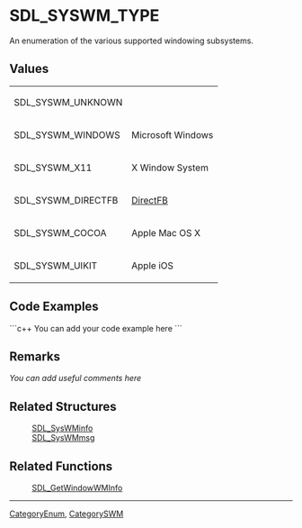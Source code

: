 <!-- pragma section-numbers off -->
<!-- pragma disable-camelcase -->

= SDL_SYSWM_TYPE =
An enumeration of the various supported windowing subsystems.


== Values ==
{|
|SDL_SYSWM_UNKNOWN
|
|-
|SDL_SYSWM_WINDOWS
|Microsoft Windows
|-
|SDL_SYSWM_X11
|X Window System
|-
|SDL_SYSWM_DIRECTFB
|[http://www.directfb.org DirectFB]
|-
|SDL_SYSWM_COCOA
|Apple Mac OS X
|-
|SDL_SYSWM_UIKIT
|Apple iOS
|}

== Code Examples ==
```c++
You can add your code example here
```

== Remarks ==
''You can add useful comments here''

== Related Structures ==
:[[SDL_SysWMinfo]]
:[[SDL_SysWMmsg]]

== Related Functions ==
:[[SDL_GetWindowWMInfo]]

----
[[CategoryEnum]], [[CategorySWM]]
